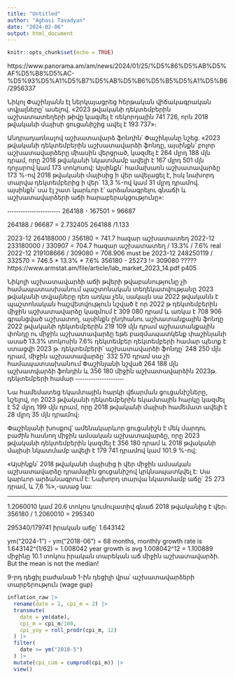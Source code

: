 ```yaml
---
title: "Untitled"
author: "Aghasi Tavadyan"
date: "2024-02-06"
output: html_document
---
```


```r
knitr::opts_chunk$set(echo = TRUE)
```

https://www.panorama.am/am/news/2024/01/25/%D5%86%D5%AB%D5%AF%D5%B8%D5%AC-%D5%93%D5%A1%D5%B7%D5%AB%D5%B6%D5%B5%D5%A1%D5%B6/2956337

Նիկոլ Փաշինյանն էլ ներկայացրեց հերթական վիճակագրական տվյալները՝ ասելով. «2023 թվականի դեկտեմբերին աշխատատեղերի թիվը կազմել է ռեկորդային 741 726, որն 2018 թվականի մայիսի ցուցանիշից  ավել է 193 737»։

Անդրադառնալով աշխատավարձ ֆոնդին՝ Փաշինյանը նշեց. «2023 թվականի դեկտեմբերին աշխատավարձի ֆոնդը, այսինքն՝ բոլոր աշխատավարձերը միասին վերցրած, կազմել է 264 մլրդ 188 մլն դրամ, որը 2018 թվականի նկատմամբ ավելի է 167 մլրդ 501 մլն դոլարով կամ 173 տոկոսով: Այսինքն՝ համախառն աշխատավարձը 173 %-ով 2018 թվականի մայիսից ի վեր ավելացել է, իսկ նախորդ տարվա դեկտեմբերից ի վեր՝ 13,3 %-ով կամ 31 մլրդ դրամով. այսինքն՝ սա էլ շատ կարևոր է՝ արձանագրելու գնաճի և աշխատավարձերի աճի հարաբերակցությունը»:

֊֊֊֊֊֊֊֊֊֊֊֊֊֊֊֊֊֊֊֊֊֊֊֊
264188 - 167501 = 96687

264188 / 96687 = 2.732405
264188 /1.133


2023-12              264188000 / 356180 = 741.7 հազար աշխատատեղ
2022-12              233180000 / 330907 = 704.7 հազար աշխատատեղ     / 13.3%   / 7.6%
real 2022-12         219108666 / 309080 = 708.906
must be 2023-12      248250119 / 332570 = 746.5                     * 13.3%   * 7.6%
                     356180 - 25273 != 309080 ?????  https://www.armstat.am/file/article/lab_market_2023_14.pdf p405
                     
                     
Նիկոլի աշխատավարձի աճի թվերի թվաբանությունը չի համապատասխանում պաշտոնական տեղեկատվությանը
2023 թվականի տվյալները դեռ առկա չեն, սակայն սա 2022 թվականն է
պաշտոնական հաշվետվություն նշված է որ 2022 թ դեկտեմբերին միջին աշխատավարձը կազմում է 309 080 դրամ և առկա է 708 906 գրանցված աշխատող, այսինքն ընդհանու աշխատանքային ֆոնդը 2022 թվականի դեկտեմբերին 219 109 մլն դրամ
աշխատանքային փոնդը ու միջին աշխատավարձը եթե բազմապատկենք փաշինյանի ասած 13.3% տոկոսին 7.6% դեկտեմբեր դեկտեմբերի համար պետք է ստացվի 2023 թ․ դեկտեմբերի՝ աշխատավարձի ֆոնդը՝ 248 250 մլն դրամ, միջին աշխատավարձը՝ 332 570 դրամ
սա չի համապատսախանում Փաշինյանի նշված 264 188 մլն աշխատվարձի ֆոնդին և 356 180 միջին աշխատավարձին 2023թ․ դեկտեմբերի համար
֊֊֊֊֊֊֊֊֊֊֊֊֊֊֊֊֊֊֊֊֊֊

Նա համեմատեց եկամտային հարկի վճարման ցուցանիշները, նշելով, որ 2023 թվականի դեկտեմբերին եկամտային հարկը կազմել է 52 մլրդ 199 մլն դրամ, որը 2018 թվականի մայիսի համեմատ ավելի է 28 մլրդ 35 մլն դրամով։

Փաշինյանի խոսքով՝ ամենակարևոր ցուցանիշն է մեկ մարդու բաժին հասնող միջին ամսական աշխատավարձը, որը 2023 թվականի դեկտեմբերին կազմել է 356 180 դրամ և 2018 թվականի մայիսի նկատմամբ ավելի է 179 741 դրամով կամ 101.9 %-ով:

«Այսինքն՝ 2018 թվականի մայիսից ի վեր միջին ամսական աշխատավարձը դրամային ցուցանիշով կրկնապատկվել է: Սա կարևոր արձանագրում է: Նախորդ տարվա նկատմամբ աճը՝ 25 273 դրամ, և 7,6 %»,-ասաց նա:


------------------------



1.2060010 կամ 20.6 տոկոս կումուլատիվ գնաճ 2018 թվականից է վեր։ 356180 / 1.2060010 = 295340

295340/179741 իրական աճը՝ 1.643142 

ym("2024-1") - ym("2018-06") = 68 months, monthly growth rate is 1.643142^(1/62) = 1.008042
year growth is avg 1.008042^12 = 1.100889
միջինը 10.1 տոկոս իրական տարեկան աճ միջին աշխատավարձի.
But the mean is not the median!


9-րդ դեցիլ բաժանած 1-ին դեցիլի վրա՝ աշխատավարձերի տարբերություն (wage gup)

```r

inflation_raw |> 
  rename(date = 1, cpi_m = 2) |> 
  transmute(
    date = ym(date), 
    cpi_m = cpi_m/100,
    cpi_yoy = roll_prodr(cpi_m, 12)
  ) |> 
  filter(
    date >= ym("2018-5")
  ) |> 
  mutate(cpi_cum = cumprod(cpi_m)) |> 
  view()
```

